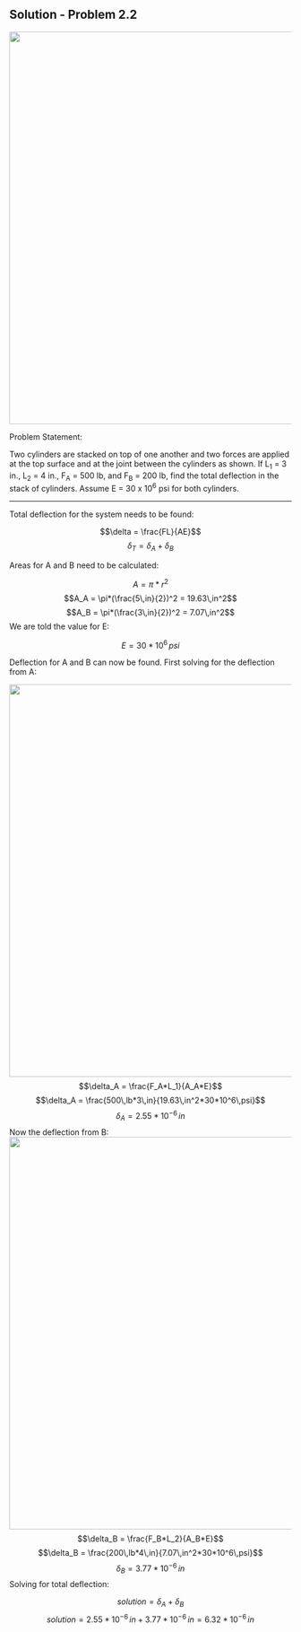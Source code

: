 ## Solution - Problem 2.2

![](images/139.png){width="700"} 

Problem Statement:

Two cylinders are stacked on top of one another and two forces are applied at the top surface and at the joint between the cylinders as shown. If L<sub>1</sub> = 3 in., L<sub>2</sub> = 4 in., F<sub>A</sub> = 500 lb, and F<sub>B</sub> = 200 lb, find the total deflection in the stack of cylinders. Assume E = 30 x 10<sup>6</sup> psi for both cylinders.

------------------------------------------------------------------------

Total deflection for the system needs to be found:

$$\delta = \frac{FL}{AE}$$ $$\delta_T = \delta_A+\delta_B$$

Areas for A and B need to be calculated:

$$A = \pi*r^2$$ $$A_A = \pi*(\frac{5\,in}{2})^2 = 19.63\,in^2$$ $$A_B = \pi*(\frac{3\,in}{2})^2 = 7.07\,in^2$$ We are told the value for E:

$$E = 30*10^6\,psi$$

Deflection for A and B can now be found. First solving for the deflection from A:

![](images/139_solution_1.png){width="700"}
$$\delta_A = \frac{F_A*L_1}{A_A*E}$$ $$\delta_A = \frac{500\,lb*3\,in}{19.63\,in^2*30*10^6\,psi}$$ $$\delta_A = 2.55*10^{-6}\,in$$ Now the deflection from B:
![](images/139_solution_2.png){width="700"} $$\delta_B = \frac{F_B*L_2}{A_B*E}$$ $$\delta_B = \frac{200\,lb*4\,in}{7.07\,in^2*30*10^6\,psi}$$ $$\delta_B = 3.77*10^{-6}\,in$$ Solving for total deflection:

$$solution = \delta_A+\delta_B$$ $$solution = 2.55*10^{-6}\,in+3.77*10^{-6}\,in=6.32*10^{-6}\,in$$
